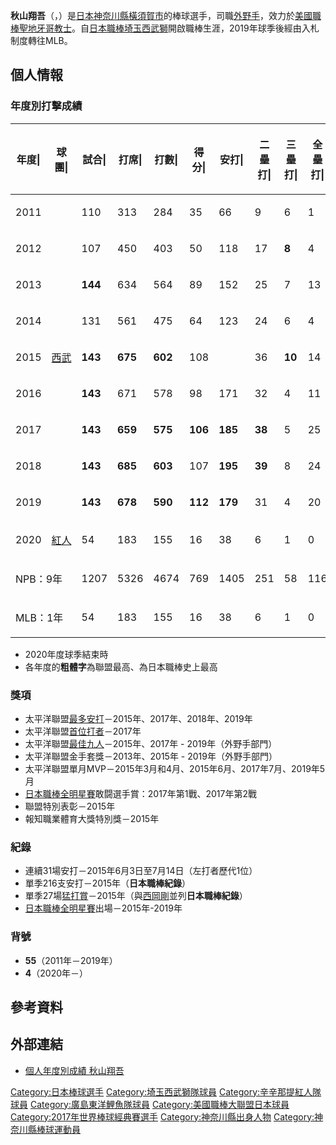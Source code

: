 {{Infobox NPB player|
|name=秋山翔吾|
|image=Akiyama55.jpg|
|width=300|
|position=外野手|
|team=廣島東洋鯉魚|
|number=9|
|bats=左|
|throws=右|
|birthdate={{birth_date_and_age|1988|4|16|mf=y}}|
|birthplace={{JPN}}[[神奈川縣|神奈川縣]][[橫須賀市|橫須賀市]]|
|debutleague=日本職棒
|debutdate=4月12日
|debutyear=2011年
|debutteam=埼玉西武獅
|statyear=2019年球季
|stat1label=打擊率
|stat1value=0.301
|stat2label=全壘打
|stat2value=116
|stat3label=打點
|stat3value=513
|stat4label=盜壘
|stat4value=112
|debut2league=美國職棒
|debut2date=7月24日
|debut2year=2020年
|debut2team=辛辛那提紅人
|stat2year=2021年球季
|stat21label=打擊率
|stat21value=0.224
|stat22label=全壘打
|stat22value=0
|stat23label=打點
|stat23value=21
|stat24label=盜壘
|stat24value=
|teams=<nowiki></nowiki>
* 橫濱創學館高等學校
* 八戶學院大學
'''NPB'''
*[[埼玉西武獅|埼玉西武獅]]（2011年－2019年）
*[[廣島東洋鯉魚|廣島東洋鯉魚]]（2022年－）
'''MLB'''
*[[辛辛那提紅人|辛辛那提紅人]]（2020年－2022年）
*[[聖地牙哥教士|聖地牙哥教士]]小聯盟（2022年）
}}
{{MedalTableTop}}
{{MedalSport|男子[[棒球|棒球]]}}
{{MedalCountry|{{JPN}}}}
{{MedalCompetition|[[世界棒球經典賽|世界棒球經典賽]]}}
{{MedalBronze|[[2017年世界棒球經典賽|2017年 洛杉磯]]|隊際}}
{{MedalCompetition|[[世界棒球12強賽|世界棒球12強賽]]}}
{{MedalBronze|[[2015年世界棒球12強賽|2015年 日本/台灣]]|隊際}}
{{MedalBottom}}

{{Japanese|japanese=秋山 翔吾|kana=あきやま しょうご|romaji=Akiyama Shogo}}

'''秋山翔吾'''（{{jpn|j=秋山 翔吾|hg=あきやま しょうご|rm=Akiyama Shogo}}，{{bd|1988年|4月16日|catIdx=Akiyama, Shogo}}）是[[日本|日本]][[神奈川縣|神奈川縣]][[橫須賀市|橫須賀市]]的棒球選手，司職[[外野手|外野手]]，效力於[[美國職棒|美國職棒]][[聖地牙哥教士|聖地牙哥教士]]。自[[日本職棒|日本職棒]][[埼玉西武獅|埼玉西武獅]]開啟職棒生涯，2019年球季後經由入札制度轉往MLB。

== 個人情報 ==
=== 年度別打擊成績 ===
{| class="wikitable" style="text-align:right; font-size:small"
|-bgcolor="#efefef"
!年度|!!球團|!!試合|!!打席|!!打數|!!得分|!!安打|!!二<br>壘<br>打|!!三<br>壘<br>打|!!全<br>壘<br>打|!!壘<br>打<br>數|!!打點|!!盜壘|!!盜<br>壘<br>刺|!!觸擊|!!犧<br>牲<br>打|!!保送|!!敬遠|!!觸身|!!三振|!!雙殺|!!打<br>擊<br>率|!!上<br>壘<br>率|!!長<br>打<br>率|!!OPS
|-
|style="text-align:center;"|2011
|rowspan="9" style="text-align:center; white-space:nowrap;"|[[埼玉西武獅|西武]]
|110||313||284||35||66||9||6||1||90||21||8||5||8||0||15||0||6||63||1||.232||.285||.317||.602
|-
|style="text-align:center;"|2012
|107||450||403||50||118||17||'''8'''||4||163||37||10||5||15||1||28||0||3||70||7||.293||.343||.404||.747
|-
|style="text-align: center;"|2013
|'''144'''||634||564||89||152||25||7||13||230||58||13||6||12||2||49||1||7||89||8||.270||.334||.408||.742
|-
|style="text-align:center;"|2014
|131||561||475||64||123||24||6||4||171||47||3||3||11||2||70||2||3||98||4||.259||.356||.360||.716
|-
|style="text-align:center;"|2015
|'''143'''||'''675'''||'''602'''||108||{{Color|red|'''216'''}}||36||'''10'''||14||314||55||17||'''17'''||7||2||60||2||4||78||6||.359||.419||.522||.941
|-
|style="text-align:center;"|2016
|'''143'''||671||578||98||171||32||4||11||244||62||18||6||0||6||77||2||10||103||2||.296||.385||.422||.807
|-
|style="text-align:center;"|2017
|'''143'''||'''659'''||'''575'''||'''106'''||'''185'''||'''38'''||5||25||'''308'''||89||16||5||0||'''7'''||72||1||5||97||4||'''.322'''||.398||.536||.933
|-
|style="text-align: center;"|2018
|'''143'''||'''685'''||'''603'''||107||'''195'''||'''39'''||8||24||'''322'''||82||15||10||0||1||77||4||4||96||3||.323||.403||.534||.937
|-
|style="text-align: center;"|2019
|'''143'''||'''678'''||'''590'''||'''112'''||'''179'''||31||4||20||278||62||12||8||0||1||78||2||9||108||8||.303||.392||.471||.864
|-
|style="text-align: center;"|2020
|style="text-align:center; white-space:nowrap;"|[[辛辛那提紅人|紅人]]
|54||183||155||16||38||6||1||0||46||9||7||3||0||0||25||0||2||34||1||.245||.357||.297||.654
|-
!colspan="2" style="white-space:nowrap;"|NPB：9年
|1207||5326||4674||769||1405||251||58||116||2120||513||112||65||53||22||526||14||51||802||43||.301||.376||.454||.829
|-
!colspan="2"|MLB：1年
|54||183||155||16||38||6||1||0||46||9||7||3||0||0||25||0||2||34||1||.245||.357||.297||.654
|}
* 2020年度球季結束時
* 各年度的'''粗體字'''為聯盟最高、{{color|red|'''紅色粗體字'''}}為日本職棒史上最高

=== 獎項 ===
* 太平洋聯盟[[日本職棒安打王|最多安打]]－2015年、2017年、2018年、2019年
* 太平洋聯盟[[日本職棒打擊王|首位打者]]－2017年
* 太平洋聯盟[[最佳九人|最佳九人]]－2015年、2017年 - 2019年（外野手部門）
* 太平洋聯盟金手套獎－2013年、2015年 - 2019年（外野手部門）
* 太平洋聯盟單月MVP－2015年3月和4月、2015年6月、2017年7月、2019年5月
* [[日本職棒全明星賽|日本職棒全明星賽]]敢闘選手賞：2017年第1戰、2017年第2戰
* 聯盟特別表彰－2015年
* 報知職業體育大獎特別獎－2015年

=== 紀錄 ===
* 連續31場安打－2015年6月3日至7月14日（左打者歷代1位）
* 單季216支安打－2015年（'''日本職棒紀錄'''）
* 單季27場[[猛打賞|猛打賞]]－2015年（與[[西岡剛|西岡剛]]並列'''日本職棒紀錄'''）
* [[日本職棒全明星賽|日本職棒全明星賽]]出場－2015年-2019年

=== 背號 ===
* '''55'''（2011年－2019年）
* '''4'''（2020年－）
== 參考資料 ==
{{reflist}}

== 外部連結 ==
* [http://npb.jp/bis/players/31135133.html 個人年度別成績 秋山翔吾] {{ja icon}}

{{廣島東洋鯉魚球團球員名單}}
{{太平洋聯盟首位打者}}
{{太平洋聯盟最多安打}}
{{太平洋聯盟最佳九人 (外野手)}}
{{2015年世界棒球12強賽日本成棒代表隊}}
{{2017年第四屆世界棒球經典賽日本成棒代表隊}}
{{DEFAULTSORT:Akiyama, Shogo}}
[[Category:日本棒球選手|Category:日本棒球選手]]
[[Category:埼玉西武獅隊球員|Category:埼玉西武獅隊球員]]
[[Category:辛辛那提紅人隊球員|Category:辛辛那提紅人隊球員]]
[[Category:廣島東洋鯉魚隊球員|Category:廣島東洋鯉魚隊球員]]
[[Category:美國職棒大聯盟日本球員|Category:美國職棒大聯盟日本球員]]
[[Category:2017年世界棒球經典賽選手|Category:2017年世界棒球經典賽選手]]
[[Category:神奈川縣出身人物|Category:神奈川縣出身人物]]
[[Category:神奈川縣棒球運動員|Category:神奈川縣棒球運動員]]